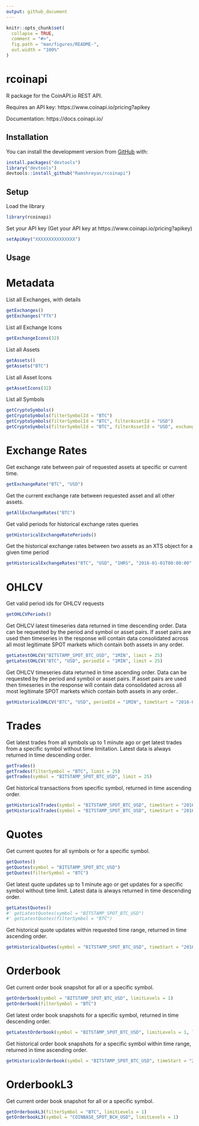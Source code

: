 ```yaml
---
output: github_document
---
```


<!-- README.md is generated from README.Rmd. Please edit that file -->

```r
knitr::opts_chunk$set(
  collapse = TRUE,
  comment = "#>",
  fig.path = "man/figures/README-",
  out.width = "100%"
)
```

# rcoinapi

<!-- badges: start -->
<!-- badges: end -->

R package for the CoinAPI.io REST API. 

Requires an API key: https://www.coinapi.io/pricing?apikey

Documentation: https://docs.coinapi.io/

## Installation

<!-- You can install the released version of rcoinapi from [CRAN](https://CRAN.R-project.org) with: -->

<!-- ``` r -->
<!-- install.packages("rcoinapi") -->
<!-- ``` -->

You can install the development version from [GitHub](https://github.com/) with:

``` r
install.packages("devtools")
library("devtools")
devtools::install_github("Ramshreyas/rcoinapi")
```
## Setup

Load the library

``` r
library(rcoinapi)
```

Set your API key (Get your API key at https://www.coinapi.io/pricing?apikey)

``` r
setApiKey("XXXXXXXXXXXXXXX")
```

## Usage

# Metadata

List all Exchanges, with details

``` r
getExchanges()
getExchanges("FTX")
```

List all Exchange Icons

``` r
getExchangeIcons(32)
```
List all Assets

``` r
getAssets()
getAssets("BTC")
```
List all Asset Icons

``` r
getAssetIcons(32)
```
List all Symbols

``` r
getCryptoSymbols()
getCryptoSymbols(filterSymbolId = "BTC")
getCryptoSymbols(filterSymbolId = "BTC", filterAssetId = "USD")
getCryptoSymbols(filterSymbolId = "BTC", filterAssetId = "USD", exchangeId = "FTX")
```

# Exchange Rates

Get exchange rate between pair of requested assets at specific or current time.

``` r
getExchangeRate("BTC", "USD")
```
Get the current exchange rate between requested asset and all other assets.

``` r
getAllExchangeRates("BTC")
```
Get valid periods for historical exchange rates queries

``` r
getHistoricalExchangeRatePeriods()
```
Get the historical exchange rates between two assets as an XTS object for a given time period

``` r
getHistoricalExchangeRates("BTC", "USD", "1HRS", "2016-01-01T00:00:00", "2016-02-01T00:00:00", limit = 25)
```

# OHLCV

Get valid period ids for OHLCV requests

``` r
getOHLCVPeriods()
```
Get OHLCV latest timeseries data returned in time descending order. Data can be requested by the period and symbol or asset pairs.
If asset pairs are used then timeseries in the response will contain data consolidated across all most legitimate SPOT markets which
contain both assets in any order.

``` r
getLatestOHLCV("BITSTAMP_SPOT_BTC_USD", "1MIN", limit = 25)
getLatestOHLCV("BTC", "USD", periodId = "1MIN", limit = 25)
```
Get OHLCV timeseries data returned in time ascending order. Data can be requested by the period and symbol or asset pairs.
If asset pairs are used then timeseries in the response will contain data consolidated across all most legitimate SPOT
markets which contain both assets in any order..

``` r
getHistoricalOHLCV("BTC", "USD", periodId = "1MIN", timeStart = "2016-01-01T00:00:00", limit = 25)
```

# Trades

Get latest trades from all symbols up to 1 minute ago or get latest trades from a specific symbol without time limitation. 
Latest data is always returned in time descending order.

``` r
getTrades()
getTrades(filterSymbol = "BTC", limit = 25)
getTrades(symbol = "BITSTAMP_SPOT_BTC_USD", limit = 25)
```
Get historical transactions from specific symbol, returned in time ascending order.

``` r
getHistoricalTrades(symbol = "BITSTAMP_SPOT_BTC_USD", timeStart = "2016-01-01T00:00:00", limit = 25)
getHistoricalTrades(symbol = "BITSTAMP_SPOT_BTC_USD", timeStart = "2016-01-01T00:00:00", timeEnd = "2016-01-01T00:10:00", limit = 25)
```

# Quotes

Get current quotes for all symbols or for a specific symbol.

``` r
getQuotes()
getQuotes(symbol = "BITSTAMP_SPOT_BTC_USD")
getQuotes(filterSymbol = "BTC")
```
Get latest quote updates up to 1 minute ago or get updates for a specific symbol without time limit.
Latest data is always returned in time descending order.

``` r
getLatestQuotes()
#' getLatestQuotes(symbol = "BITSTAMP_SPOT_BTC_USD")
#' getLatestQuotes(filterSymbol = "BTC")
```
Get historical quote updates within requested time range, returned in time ascending order.

``` r
getHistoricalQuotes(symbol = "BITSTAMP_SPOT_BTC_USD", timeStart = "2016-01-01T00:00:00", timeEnd = "2016-01-01T00:10:00", limit = 25)
```

# Orderbook

Get current order book snapshot for all or a specific symbol.

``` r
getOrderbook(symbol = "BITSTAMP_SPOT_BTC_USD", limitLevels = 1)
getOrderbook(filterSymbol = "BTC")
```
Get latest order book snapshots for a specific symbol, returned in time descending order.

``` r
getLatestOrderbook(symbol = "BITSTAMP_SPOT_BTC_USD", limitLevels = 1, limit = 25)
```
Get historical order book snapshots for a specific symbol within time range, returned in time ascending order.

``` r
getHistoricalOrderbook(symbol = "BITSTAMP_SPOT_BTC_USD", timeStart = "2016-01-01T00:00:00", timeEnd = "2016-01-01T00:10:00", limitLevels = 1, limit = 25)
```

# OrderbookL3

Get current order book snapshot for all or a specific symbol.

``` r
getOrderbookL3(filterSymbol = "BTC", limitLevels = 1)
getOrderbookL3(symbol = "COINBASE_SPOT_BCH_USD", limitLevels = 1)
```
